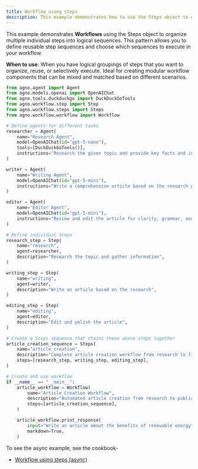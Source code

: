 ```yaml
---
title: Workflow using steps
description: This example demonstrates how to use the Steps object to organize multiple individual steps into logical sequences.
---
```


This example demonstrates **Workflows** using the Steps object to organize multiple 
individual steps into logical sequences. This pattern allows you to define reusable step 
sequences and choose which sequences to execute in your workflow.

**When to use**: When you have logical groupings of steps that you want to organize, reuse,
or selectively execute. Ideal for creating modular workflow components that can be mixed
and matched based on different scenarios.

```python workflow_using_steps.py
from agno.agent import Agent
from agno.models.openai import OpenAIChat
from agno.tools.duckduckgo import DuckDuckGoTools
from agno.workflow.step import Step
from agno.workflow.steps import Steps
from agno.workflow.workflow import Workflow

# Define agents for different tasks
researcher = Agent(
    name="Research Agent",
    model=OpenAIChat(id="gpt-5-nano"),
    tools=[DuckDuckGoTools()],
    instructions="Research the given topic and provide key facts and insights.",
)

writer = Agent(
    name="Writing Agent",
    model=OpenAIChat(id="gpt-5-mini"),
    instructions="Write a comprehensive article based on the research provided. Make it engaging and well-structured.",
)

editor = Agent(
    name="Editor Agent",
    model=OpenAIChat(id="gpt-5-mini"),
    instructions="Review and edit the article for clarity, grammar, and flow. Provide a polished final version.",
)

# Define individual steps
research_step = Step(
    name="research",
    agent=researcher,
    description="Research the topic and gather information",
)

writing_step = Step(
    name="writing",
    agent=writer,
    description="Write an article based on the research",
)

editing_step = Step(
    name="editing",
    agent=editor,
    description="Edit and polish the article",
)

# Create a Steps sequence that chains these above steps together
article_creation_sequence = Steps(
    name="article_creation",
    description="Complete article creation workflow from research to final edit",
    steps=[research_step, writing_step, editing_step],
)

# Create and use workflow
if __name__ == "__main__":
    article_workflow = Workflow(
        name="Article Creation Workflow",
        description="Automated article creation from research to publication",
        steps=[article_creation_sequence],
    )

    article_workflow.print_response(
        input="Write an article about the benefits of renewable energy",
        markdown=True,
    )
``` 

To see the async example, see the cookbook-
- [Workflow using steps (async)](https://github.com/agno-agi/agno/tree/main/cookbook/workflows/01_basic_workflows/01_sequence_of_steps/async/workflow_using_steps.py)